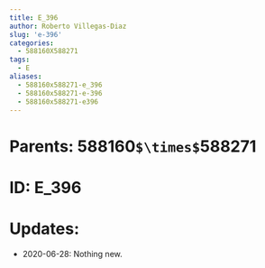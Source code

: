 ```yaml
---
title: E_396
author: Roberto Villegas-Diaz
slug: 'e-396'
categories:
  - 588160X588271
tags:
  - E
aliases:
  - 588160x588271-e_396
  - 588160x588271-e-396
  - 588160x588271-e396
---
```


# **Parents**: 588160`$\times$`588271
# **ID**: E_396
# **Updates**: 
 - 2020-06-28: Nothing new.
